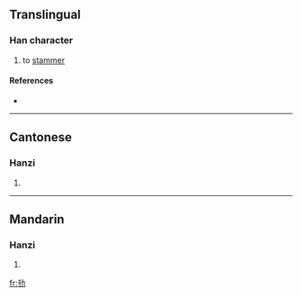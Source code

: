 ==Translingual==

===Han character===
{{Han char|rn=19|rad=力|as=03|sn=5|four=|canj=竹十大尸 (HJKS)}}

# to [[stammer]]

====References====
* {{Han ref|kx=0146.140|hdz=10366.020|uh=3513|ud=13587}}

----

==Cantonese==

===Hanzi===
{{yue-hanzi|jyut=|y=gin2, jin2}}

# {{defn|Cantonese|sort=力03}}

----

==Mandarin==

===Hanzi===
{{cmn-hanzi|pin=[[jiǎn]] ([[jian3]]), [[xiàn]] ([[xian4]])|wg=chien<sup>3</sup>, hsien<sup>4</sup>}}

# {{defn|Mandarin|sort=力03}}

[[fr:㔓]]